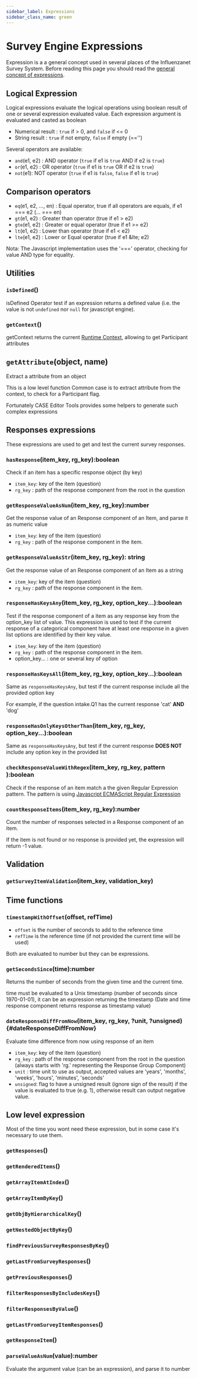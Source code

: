 ```yaml
---
sidebar_label: Expressions
sidebar_class_name: green
---
```

  
# Survey Engine Expressions


Expression is a a general concept used in several places of the Influenzanet Survey System. 
Before reading this page you should read the [general concept of expressions](../general/expressions).

## Logical Expression

Logical expressions evaluate the logical operations using boolean result of one or several expression evaluated value.
Each expression argument is evaluated and casted as boolean 

- Numerical result :  `true` if &gt; 0, and `false` if &lt;= 0
- String result : `true` if not empty, `false` if empty (=='')

Several operators are available:

- `and`(e1, e2) : AND operator (`true` if e1 is `true` AND if e2 is `true`)
- `or`(e1, e2) : OR operator (`true` if e1 is `true` OR if e2 is `true`)
- `not`(e1): NOT operator (`true` if e1 is `false`, `false` if e1 is `true`)

<ExpressionViewer name="client:not"/>

## Comparison operators

- `eq`(e1, e2, ..., en) : Equal operator, true if all operators are equals, if e1 === e2 (... === en)
- `gt`(e1, e2) : Greater than operator (true if e1 &gt; e2)
- `gte`(e1, e2) : Greater or equal operator (true if e1 &gt;= e2)
- `lt`(e1, e2) : Lower than operator (true if e1 &lt; e2)
- `lte`(e1, e2) : Lower or Equal operator (true if e1 &lte; e2)

Nota: The Javascript implementation uses the '===' operator, checking for value AND type for equality.

<ExpressionViewer name="client:eq"/>

## Utilities

### `isDefined`()

isDefined Operator test if an expression returns a defined value (i.e. the value is not `undefined` nor `null` for javascript engine).

### `getContext`()

getContext returns the current [Runtime Context](./context), allowing to get Participant attributes 

## `getAttribute`(object, name)

Extract a attribute from an object

This is a low level function Common case is to extract attribute from the context, to check for a Participant flag.

<ExpressionViewer name="client:getAttribute"/>

Fortunately CASE Editor Tools provides some helpers to generate such complex expressions

<ExpressionViewer name="client:getAttribute2"/>

## Responses expressions

These expressions are used to get and test the current survey responses.

### `hasResponse`(item_key, rg_key):boolean

Check if an item has a specific response object (by key)

- `item_key`: key of the item (question)
- `rg_key` : path of the response component from the root in the question 

<ExpressionViewer name="client:hasResponse"/>

### `getResponseValueAsNum`(item_key, rg_key):number

Get the response value of an Response component of an Item, and parse it as numeric value

- `item_key`: key of the item (question)
- `rg_key` : path of the response component in the item.

### `getResponseValueAsStr`(item_key, rg_key): string

Get the response value of an Response component of an Item as a string

- `item_key`: key of the item (question)
- `rg_key` : path of the response component in the item.

### `responseHasKeysAny`(item_key, rg_key, option_key...):boolean

Test if the response component of a item as any response key from the option_key list of value.
This expression is used to test if the current response of a categorical component have at least one response in a given list
options are identified by their key value.

- `item_key`: key of the item (question)
- `rg_key` : path of the response component in the item.
- option_key... : one or several key of option  

### `responseHasKeysAll`(item_key, rg_key, option_key...):boolean

Same as `responseHasKeysAny`, but test if the current response include all the provided option key

For example, if the question intake.Q1 has the current response 'cat' **AND** 'dog'

<ExpressionViewer name="client:responseHasKeysAll"/>

### `responseHasOnlyKeysOtherThan`(item_key, rg_key, option_key...):boolean

Same as `responseHasKeysAny`, but test if the current response **DOES NOT** include any option key in the provided list

<ExpressionViewer name="client:responseHasOnlyKeysOtherThan"/>

### `checkResponseValueWithRegex`(item_key, rg_key, pattern ):boolean

Check if the response of an item match a the given Regular Expression pattern. The pattern is using <a href="https://developer.mozilla.org/en-US/docs/Web/JavaScript/Guide/Regular_expressions">Javascript ECMAScript Regular Expression</a>

<ExpressionViewer name="client:checkResponseValueWithRegex"/>

### `countResponseItems`(item_key, rg_key):number

Count the number of responses selected in a Response component of an item.

If the item is not found or no response is provided yet, the expression will return -1 value.

## Validation

### `getSurveyItemValidation`(item_key, validation_key)

## Time functions

### `timestampWithOffset`(offset, refTime)

- `offset` is the number of seconds to add to the reference time 
- `refTime` is the reference time (if not provided the current time will be used)

Both are evaluated to number but they can be expressions.

<ExpressionViewer name="client:timestampWithOffset"/>

### `getSecondsSince`(time):number

Returns the number of seconds from the given time and the current time.

time must be evaluated to a Unix timestamp (number of seconds since 1970-01-01), it can be an expression returning the timestamp (Date and time response component returns response as timestamp value)

### `dateResponseDiffFromNow`(item_key, rg_key, ?unit, ?unsigned) {#dateResponseDiffFromNow}
Evaluate time difference from now using response of an item
- `item_key`: key of the item (question)
- `rg_key` : path of the response component from the root in the question (always starts with 'rg.' representing the Response Group Component)
- `unit` : time unit to use as output, accepted values are 'years', 'months', 'weeks', 'hours', 'minutes', 'seconds'
- `unsigned`:  flag to have a unsigned result (ignore sign of the result) if the value is evaluated to true (e.g. 1), otherwise result can output negative value.

## Low level expression

Most of the time you wont need these expression, but in some case it's necessary to use them.

### `getResponses`()

### `getRenderedItems`()

### `getArrayItemAtIndex`()

### `getArrayItemByKey`()

### `getObjByHierarchicalKey`()

### `getNestedObjectByKey`()

### `findPreviousSurveyResponsesByKey`()

### `getLastFromSurveyResponses`()

### `getPreviousResponses`()

### `filterResponsesByIncludesKeys`()

### `filterResponsesByValue`()

### `getLastFromSurveyItemResponses`()

### `getResponseItem`()

### `parseValueAsNum`(value):number

Evaluate the argument value (can be an expression), and parse it to number

